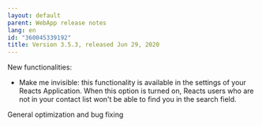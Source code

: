 ```yaml
---
layout: default
parent: WebApp release notes
lang: en
id: "360045339192"
title: Version 3.5.3, released Jun 29, 2020
---
```

New functionalities:

- Make me invisible: this functionality is available in the settings of your Reacts Application. When this option is turned on, Reacts users who are not in your contact list won't be able to find you in the search field.

  
General optimization and bug fixing


